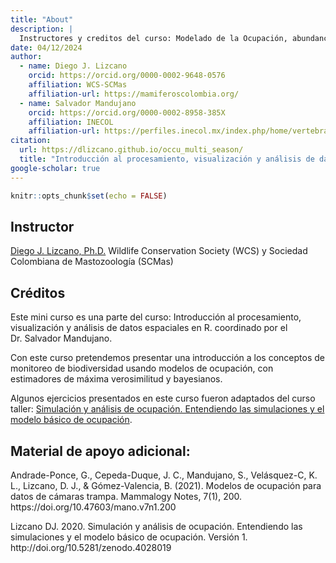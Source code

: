 ```yaml
---
title: "About"
description: |
  Instructores y creditos del curso: Modelado de la Ocupación, abundancia y densidad de poblaciones: enfoque frecuentista y bayesiano en R.
date: 04/12/2024
author: 
  - name: Diego J. Lizcano
    orcid: https://orcid.org/0000-0002-9648-0576
    affiliation: WCS-SCMas
    affiliation-url: https://mamiferoscolombia.org/
  - name: Salvador Mandujano
    orcid: https://orcid.org/0000-0002-8958-385X
    affiliation: INECOL
    affiliation-url: https://perfiles.inecol.mx/index.php/home/vertebrados/salvador-mandujano-rodriguez/
citation: 
  url: https://dlizcano.github.io/occu_multi_season/
  title: "Introducción al procesamiento, visualización y análisis de datos espaciales en R"
google-scholar: true
---
```


```r
knitr::opts_chunk$set(echo = FALSE)
```

## Instructor

[Diego J. Lizcano, Ph.D.](http://dlizcano.github.io/) Wildlife Conservation Society (WCS) y Sociedad Colombiana de Mastozoología (SCMas)


## Créditos

Este mini curso es una parte del curso: Introducción al procesamiento, visualización y análisis de datos espaciales en R. coordinado por el Dr. Salvador Mandujano.

Con este curso pretendemos presentar una introducción a los conceptos de monitoreo de biodiversidad usando modelos de ocupación, con estimadores de máxima verosimilitud y bayesianos.

Algunos ejercicios presentados en este curso fueron adaptados del curso taller: [Simulación y análisis de ocupación. Entendiendo las simulaciones y el modelo básico de ocupación](https://dlizcano.github.io/IntroOccuBook/).  

## Material de apoyo adicional:

Andrade-Ponce, G., Cepeda-Duque, J. C., Mandujano, S., Velásquez-C, K. L., Lizcano, D. J., & Gómez-Valencia, B. (2021). Modelos de ocupación para datos de cámaras trampa. Mammalogy Notes, 7(1), 200. https://doi.org/10.47603/mano.v7n1.200

Lizcano DJ. 2020. Simulación y análisis de ocupación. Entendiendo las simulaciones y el modelo básico de ocupación. Versión 1. http://doi.org/10.5281/zenodo.4028019



